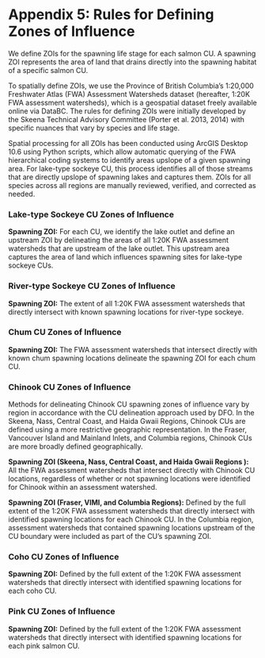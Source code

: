 # Appendix 5: Rules for Defining Zones of Influence {#appendix-5 .unnumbered}

We define ZOIs for the spawning life stage for each salmon CU. A spawning ZOI represents the area of land that drains directly into the spawning habitat of a specific salmon CU.

To spatially define ZOIs, we use the Province of British Columbia’s 1:20,000 Freshwater Atlas (FWA) Assessment Watersheds dataset (hereafter, 1:20K FWA assessment watersheds), which is a geospatial dataset freely available online via DataBC. The rules for defining ZOIs were initially developed by the Skeena Technical Advisory Committee (Porter et al. 2013, 2014) with specific nuances that vary by species and life stage.

Spatial processing for all ZOIs has been conducted using ArcGIS Desktop 10.6 using Python scripts, which allow automatic querying of the FWA hierarchical coding systems to identify areas upslope of a given spawning area. For lake-type sockeye CU, this process identifies all of those streams that are directly upslope of spawning lakes and captures them. ZOIs for all species across all regions are manually reviewed, verified, and corrected as needed.

### Lake-type Sockeye CU Zones of Influence {.unnumbered}

**Spawning ZOI:** For each CU, we identify the lake outlet and define an upstream ZOI by delineating the areas of all 1:20K FWA assessment watersheds that are upstream of the lake outlet. This upstream area captures the area of land which influences spawning sites for lake-type sockeye CUs.

### River-type Sockeye CU Zones of Influence {.unnumbered}

**Spawning ZOI:** The extent of all 1:20K FWA assessment watersheds that directly intersect with known spawning locations for river-type sockeye.

### Chum CU Zones of Influence {.unnumbered}

**Spawning ZOI:** The FWA assessment watersheds that intersect directly with known chum spawning locations delineate the spawning ZOI for each chum CU.

### Chinook CU Zones of Influence {.unnumbered}

Methods for delineating Chinook CU spawning zones of influence vary by region in accordance with the CU delineation approach used by DFO. In the Skeena, Nass, Central Coast, and Haida Gwaii Regions, Chinook CUs are defined using a more restrictive geographic representation. In the Fraser, Vancouver Island and Mainland Inlets, and Columbia regions, Chinook CUs are more broadly defined geographically.

**Spawning ZOI (Skeena, Nass, Central Coast, and Haida Gwaii Regions ):** All the FWA assessment watersheds that intersect directly with Chinook CU locations, regardless of whether or not spawning locations were identified for Chinook within an assessment watershed.

**Spawning ZOI (Fraser, VIMI, and Columbia Regions):** Defined by the full extent of the 1:20K FWA assessment watersheds that directly intersect with identified spawning locations for each Chinook CU. In the Columbia region, assessment watersheds that contained spawning locations upstream of the CU boundary were included as part of the CU’s spawning ZOI.

### Coho CU Zones of Influence {.unnumbered}

**Spawning ZOI:** Defined by the full extent of the 1:20K FWA assessment watersheds that directly intersect with identified spawning locations for each coho CU.

### Pink CU Zones of Influence {.unnumbered}

**Spawning ZOI:** Defined by the full extent of the 1:20K FWA assessment watersheds that directly intersect with identified spawning locations for each pink salmon CU.
